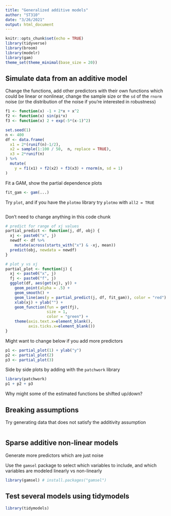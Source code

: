 ```yaml
---
title: "Generalized additive models"
author: "ST310"
date: "3/26/2021"
output: html_document
---
```


```r
knitr::opts_chunk$set(echo = TRUE)
library(tidyverse)
library(broom)
library(modelr)
library(gam)
theme_set(theme_minimal(base_size = 20))
```

## Simulate data from an additive model

Change the functions, add other predictors with their own functions which could be linear or nonlinear, change the sample size or the `sd` of the `rnorm` noise (or the distribution of the noise if you're interested in robustness)

```r
f1 <- function(x) -1 + 2*x + x^2
f2 <- function(x) sin(pi*x)
f3 <- function(x) 2 + exp(-5*(x-1)^2)

set.seed(1)
n <- 400
df <- data.frame(
  x1 = 2*(runif(n)-1/2),
  x2 = sample(1:100 / 50,  n, replace = TRUE),
  x3 = 2*runif(n)
) %>%
  mutate(
    y = f1(x1) + f2(x2) + f3(x3) + rnorm(n, sd = 1)
)
```

Fit a GAM, show the partial dependence plots

```r
fit_gam <- gam(...)
```

Try `plot`, and if you have the `plotmo` library try `plotmo` with `all2 = TRUE`

```r

```

Don't need to change anything in this code chunk

```r
# predict for range of xj values
partial_predict <- function(j, df, obj) {
  xj <- paste0("x", j)
  newdf <- df %>% 
    mutate(across(starts_with("x") & -xj, mean))
  predict(obj, newdata = newdf)
}

# plot y vs xj
partial_plot <- function(j) {
  xj <- paste0("x", j)
  fj <- paste0("f", j)
  ggplot(df, aes(get(xj), y)) +
    geom_point(alpha = .5) +
    geom_smooth() +
    geom_line(aes(y = partial_predict(j, df, fit_gam)), color = "red") + 
    xlab(xj) + ylab("") +
    geom_function(fun = get(fj),
                  size = 1,
                  color = "green") +
    theme(axis.text.x=element_blank(),
          axis.ticks.x=element_blank())
}
```

Might want to change below if you add more predictors

```r
p1 <- partial_plot(1) + ylab("y")
p2 <- partial_plot(2)
p3 <- partial_plot(3)
```

Side by side plots by adding with the `patchwork` library

```r
library(patchwork)
p1 + p2 + p3
```


Why might some of the estimated functions be shifted up/down?

## Breaking assumptions

Try generating data that does not satisfy the additivity assumption

```r

```

## Sparse additive non-linear models

Generate more predictors which are just noise

Use the `gamsel` package to select which variables to include, and which variables are modeled linearly vs non-linearly

```r
library(gamsel) # install.packages("gamsel")

```


## Test several models using tidymodels

```r
library(tidymodels)

```


